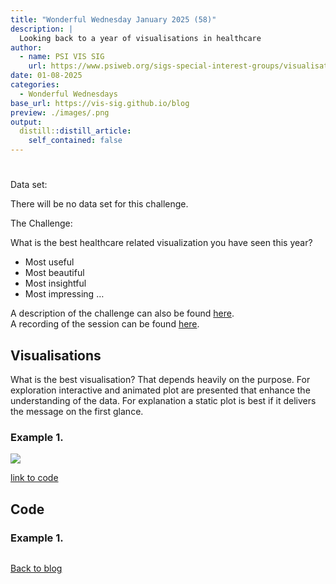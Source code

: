 ```yaml
---
title: "Wonderful Wednesday January 2025 (58)"
description: |
  Looking back to a year of visualisations in healthcare
author:
  - name: PSI VIS SIG
    url: https://www.psiweb.org/sigs-special-interest-groups/visualisation
date: 01-08-2025
categories:
  - Wonderful Wednesdays
base_url: https://vis-sig.github.io/blog
preview: ./images/.png
output:
  distill::distill_article:
    self_contained: false
---
```



# <Overall title of the webinar>

Data set:

There will be no data set for this challenge.

The Challenge:

What is the best healthcare related visualization you have seen this year?

- Most useful
- Most beautiful
- Most insightful
- Most impressing …



A description of the challenge can also be found [here](https://github.com/VIS-SIG/Wonderful-Wednesdays/tree/master/data/2024/2024-12-11).  
A recording of the session can be found [here](https://psiweb.org/vod/item/psi-vissig-wonderful-wednesday-58-best-of-2024).

## Visualisations

What is the best visualisation? That depends heavily on the purpose. For exploration interactive and animated plot are presented that enhance the understanding of the data. For explanation a static plot is best if it delivers the message on the first glance.

<a id="example1"></a>

### Example 1. 

![](./images/.png)  

[link to code](#example1 code)


## Code

<a id="example1 code"></a>

### Example 1. 

```r

```

[Back to blog](#example1)




